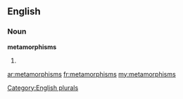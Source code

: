 ==English==

===Noun===
'''metamorphisms'''

# {{plural of|[[metamorphism]]}}

[[Category:English plurals]]

[[ar:metamorphisms]]
[[fr:metamorphisms]]
[[my:metamorphisms]]